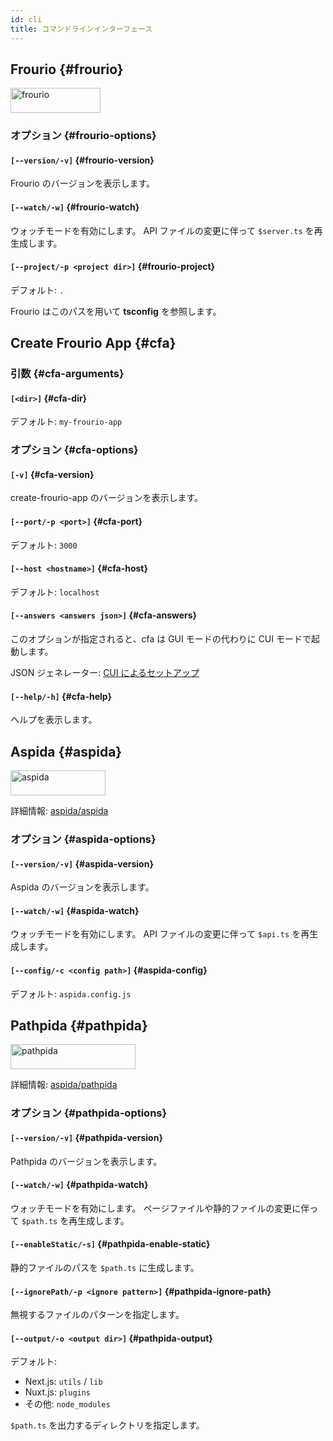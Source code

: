 ```yaml
---
id: cli
title: コマンドラインインターフェース
---
```


## Frourio {#frourio}

<img src="/images/logo.svg" width="144px" height="40px" alt="frourio" />

### オプション {#frourio-options}

#### `[--version/-v]` {#frourio-version}

Frourio のバージョンを表示します。

#### `[--watch/-w]` {#frourio-watch}

ウォッチモードを有効にします。
API ファイルの変更に伴って `$server.ts` を再生成します。

#### `[--project/-p <project dir>]` {#frourio-project}

デフォルト: `.`

Frourio はこのパスを用いて **tsconfig** を参照します。

## Create Frourio App {#cfa}

### 引数 {#cfa-arguments}

#### `[<dir>]` {#cfa-dir}

デフォルト: `my-frourio-app`

### オプション {#cfa-options}

#### `[-v]` {#cfa-version}

create-frourio-app のバージョンを表示します。

#### `[--port/-p <port>]` {#cfa-port}

デフォルト: `3000`

#### `[--host <hostname>]` {#cfa-host}

デフォルト: `localhost`

#### `[--answers <answers json>]` {#cfa-answers}

このオプションが指定されると、cfa は GUI モードの代わりに CUI モードで起動します。

JSON ジェネレーター: [CUI によるセットアップ](/docs/reference/cfa/cui)

#### `[--help/-h]` {#cfa-help}

ヘルプを表示します。

## Aspida {#aspida}

<img
  src="https://aspida.github.io/aspida/logos/svg/black.svg"
  width="152px"
  height="40px"
  alt="aspida"
/>

詳細情報: [aspida/aspida](https://github.com/aspida/aspida/tree/main/packages/aspida#readme)

### オプション {#aspida-options}

#### `[--version/-v]` {#aspida-version}

Aspida のバージョンを表示します。

#### `[--watch/-w]` {#aspida-watch}

ウォッチモードを有効にします。
API ファイルの変更に伴って `$api.ts` を再生成します。

#### `[--config/-c <config path>]` {#aspida-config}

デフォルト: `aspida.config.js`

## Pathpida {#pathpida}

<img
  src="https://aspida.github.io/pathpida/logos/svg/black.svg"
  width="200px"
  height="40px"
  alt="pathpida"
/>

詳細情報: [aspida/pathpida](https://github.com/aspida/pathpida#CLI-options)

### オプション {#pathpida-options}

#### `[--version/-v]` {#pathpida-version}

Pathpida のバージョンを表示します。

#### `[--watch/-w]` {#pathpida-watch}

ウォッチモードを有効にします。
ページファイルや静的ファイルの変更に伴って `$path.ts` を再生成します。

#### `[--enableStatic/-s]` {#pathpida-enable-static}

静的ファイルのパスを `$path.ts` に生成します。

#### `[--ignorePath/-p <ignore pattern>]` {#pathpida-ignore-path}

無視するファイルのパターンを指定します。

#### `[--output/-o <output dir>]` {#pathpida-output}

デフォルト:

- Next.js: `utils` / `lib`
- Nuxt.js: `plugins`
- その他: `node_modules`

`$path.ts` を出力するディレクトリを指定します。
